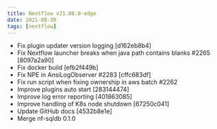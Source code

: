 ```yaml
---
title: Nextflow v21.08.0-edge
date: 2021-08-30
tags: [nextflow]
---
```


- Fix plugin updater version logging [d162eb8b4]
- Fix Nextflow launcher breaks when java path contains blanks #2265 [8097a2a90]
- Fix docker build [efb2f449b]
- Fix NPE in AnsiLogObserver #2283 [cffc683df]
- Fix run script when fixing ownership in aws batch #2262
- Improve plugins auto start [283144474]
- Improve log error reporting [401863085]
- Improve handling of K8s node shutdown [67250c041]
- Update GitHub docs [4532b8e1e]
- Merge nf-sqldb 0.1.0
